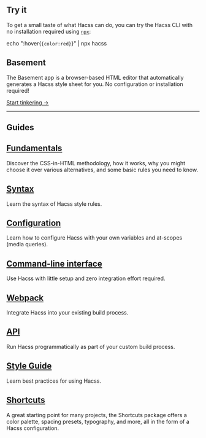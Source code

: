 
<Article title="Getting Started">

# Try it

To get a small taste of what Hacss can do, you can try the Hacss CLI with no
installation required using [`npx`](https://docs.npmjs.com/cli/v7/commands/npx):

<ShellCommand>echo ":hover{`{color:red}`}" | npx hacss</ShellCommand>

# Basement

The Basement app is a browser-based HTML editor that automatically generates a
Hacss style sheet for you. No configuration or installation required!

[Start tinkering →](https://basement.hacss.io/#N4IgbghgTglhBGAbApgZxALgNoF0A0IALjISpiAEISrIC2yAdoSAbdANYCuADuQDwALAIwACAMaJqqALwAdEADMA9kwC0CiLRiIAnhlQQGqVTVgKA3PIB8ACWSJESkQHUlURABMAhHwD0wqxYQMRUFGABzTA1EGgIIQgBlEO40TFwAXyA)

-----

# Guides

## [Fundamentals](/docs/fundamentals)

Discover the CSS-in-HTML methodology, how it works, why you might choose it over
various alternatives, and some basic rules you need to know.

## [Syntax](/docs/syntax)
Learn the syntax of Hacss style rules.

## [Configuration](./configuration)

Learn how to configure Hacss with your own variables and at-scopes (media
queries).

## [Command-line interface](/docs/cli)

Use Hacss with little setup and zero integration effort required.

## [Webpack](/docs/webpack)

Integrate Hacss into your existing build process.

## [API](/docs/api)

Run Hacss programmatically as part of your custom build process.

## [Style Guide](/docs/style-guide)

Learn best practices for using Hacss.

## [Shortcuts](/docs/shortcuts)

A great starting point for many projects, the Shortcuts package offers a color
palette, spacing presets, typography, and more, all in the form of a Hacss
configuration.
 
</Article>
